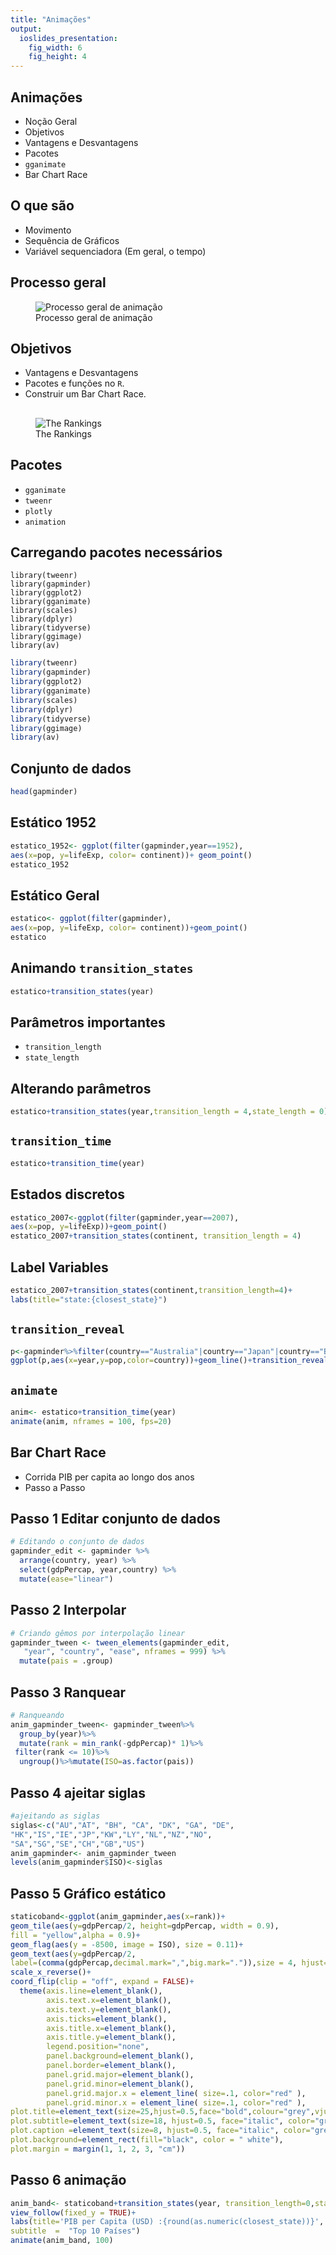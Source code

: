 ---
title: "Animações"
output: 
  ioslides_presentation:
    fig_width: 6 
    fig_height: 4 
---
## Animações

- Noção Geral
- Objetivos
- Vantagens e Desvantagens
- Pacotes
- `gganimate`
- Bar Chart Race

## O que são

- Movimento
- Sequência de Gráficos
- Variável sequenciadora (Em geral, o tempo)

## Processo geral
![Processo geral de animação](/Users/diego/OneDrive/Documentos/Imagem_1.png)

## Objetivos

- Vantagens e Desvantagens
- Pacotes e funções no `R`.
- Construir um Bar Chart Race.

##  {.centered} 

![The Rankings](/Users/diego/OneDrive/Documentos/Imagem_slide.png)

## Pacotes

- `gganimate`
- `tweenr`
- `plotly`
- `animation`

## Carregando pacotes necessários {.smaller}

```
library(tweenr)
library(gapminder)
library(ggplot2)
library(gganimate)
library(scales)
library(dplyr)
library(tidyverse) 
library(ggimage)
library(av)
```

```{r include=FALSE}
library(tweenr)
library(gapminder)
library(ggplot2)
library(gganimate)
library(scales)
library(dplyr)
library(tidyverse) 
library(ggimage)
library(av)
```

## Conjunto de dados {.smaller}

```{r echo=TRUE}
head(gapminder)
```

## Estático 1952 
```{r echo=TRUE}
estatico_1952<- ggplot(filter(gapminder,year==1952),
aes(x=pop, y=lifeExp, color= continent))+ geom_point()
estatico_1952
```

## Estático Geral
```{r echo=TRUE, }
estatico<- ggplot(filter(gapminder), 
aes(x=pop, y=lifeExp, color= continent))+geom_point()
estatico
```


## Animando `transition_states`

```{r echo=TRUE, out.width = "68%"}
estatico+transition_states(year)
```

## Parâmetros importantes

- `transition_length`
- `state_length`

## Alterando parâmetros
```{r echo=TRUE, out.width= "68%"}
estatico+transition_states(year,transition_length = 4,state_length = 0)
```

## `transition_time`

```{r echo=TRUE, out.width= "68%"}
estatico+transition_time(year)
```

## Estados discretos

```{r echo=TRUE, out.width="64%"}
estatico_2007<-ggplot(filter(gapminder,year==2007),
aes(x=pop, y=lifeExp))+geom_point()
estatico_2007+transition_states(continent, transition_length = 4)
```

## Label Variables

```{r echo=TRUE, out.width="59%"}
estatico_2007+transition_states(continent,transition_length=4)+
labs(title="state:{closest_state}")
```

## `transition_reveal` {.smaller}

```{r echo=TRUE, fig.width=4, fig.height=1.7}
p<-gapminder%>%filter(country=="Australia"|country=="Japan"|country=="Brazil")
ggplot(p,aes(x=year,y=pop,color=country))+geom_line()+transition_reveal(year)
```


## `animate`

```{r echo=TRUE, out.width="56%"}
anim<- estatico+transition_time(year)
animate(anim, nframes = 100, fps=20)
```

## Bar Chart Race 
- Corrida PIB per capita ao longo dos anos
- Passo a Passo

## Passo 1 Editar conjunto de dados
```{r echo=TRUE}
# Editando o conjunto de dados
gapminder_edit <- gapminder %>%
  arrange(country, year) %>%
  select(gdpPercap, year,country) %>%
  mutate(ease="linear")
```

## Passo 2 Interpolar

```{r echo=TRUE}
# Criando gêmos por interpolação linear
gapminder_tween <- tween_elements(gapminder_edit,
   "year", "country", "ease", nframes = 999) %>%
  mutate(pais = .group)
```

## Passo 3 Ranquear 

```{r echo=TRUE}
# Ranqueando
anim_gapminder_tween<- gapminder_tween%>%
  group_by(year)%>%
  mutate(rank = min_rank(-gdpPercap)* 1)%>%
 filter(rank <= 10)%>%
  ungroup()%>%mutate(ISO=as.factor(pais))
```

## Passo 4 ajeitar siglas

```{r echo=TRUE}
#ajeitando as siglas
siglas<-c("AU","AT", "BH", "CA", "DK", "GA", "DE",
"HK","IS","IE","JP","KW","LY","NL","NZ","NO",
"SA","SG","SE","CH","GB","US")
anim_gapminder<- anim_gapminder_tween
levels(anim_gapminder$ISO)<-siglas
```

## Passo 5 Gráfico estático {.smaller}

```{r echo=TRUE}
staticoband<-ggplot(anim_gapminder,aes(x=rank))+
geom_tile(aes(y=gdpPercap/2, height=gdpPercap, width = 0.9),
fill = "yellow",alpha = 0.9)+
geom_flag(aes(y = -8500, image = ISO), size = 0.11)+
geom_text(aes(y=gdpPercap/2,
label=(comma(gdpPercap,decimal.mark=",",big.mark=".")),size = 4, hjust=0.46)) +
scale_x_reverse()+
coord_flip(clip = "off", expand = FALSE)+
  theme(axis.line=element_blank(),
        axis.text.x=element_blank(),
        axis.text.y=element_blank(),
        axis.ticks=element_blank(),
        axis.title.x=element_blank(),
        axis.title.y=element_blank(),
        legend.position="none",
        panel.background=element_blank(),
        panel.border=element_blank(),
        panel.grid.major=element_blank(),
        panel.grid.minor=element_blank(),
        panel.grid.major.x = element_line( size=.1, color="red" ),
        panel.grid.minor.x = element_line( size=.1, color="red" ), 
plot.title=element_text(size=25,hjust=0.5,face="bold",colour="grey",vjust=-1),
plot.subtitle=element_text(size=18, hjust=0.5, face="italic", color="grey"),
plot.caption =element_text(size=8, hjust=0.5, face="italic", color="grey"),
plot.background=element_rect(fill="black", color = " white"),
plot.margin = margin(1, 1, 2, 3, "cm"))
```

## Passo 6  animação {.smaller}

```{r echo=TRUE, fig.width=4, fig.height=1.7}
anim_band<- staticoband+transition_states(year, transition_length=0,state_length= 1)+
view_follow(fixed_y = TRUE)+ 
labs(title='PIB per Capita (USD) :{round(as.numeric(closest_state))}',  
subtitle  =  "Top 10 Países")
animate(anim_band, 100)
```






